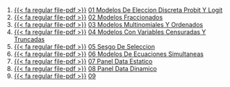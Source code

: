 1. [{{< fa regular file-pdf >}}](https://achalmaedison.netlify.app/econometria/03-microeconometria/2021-10-18-01-modelos-de-eleccion-discreta-probit-y-logit/index.pdf) [01 Modelos De Eleccion Discreta Probit Y Logit](https://achalmaedison.netlify.app/econometria/03-microeconometria/2021-10-18-01-modelos-de-eleccion-discreta-probit-y-logit)
2. [{{< fa regular file-pdf >}}](https://achalmaedison.netlify.app/econometria/03-microeconometria/2021-10-25-02-modelos-fraccionados/index.pdf) [02 Modelos Fraccionados](https://achalmaedison.netlify.app/econometria/03-microeconometria/2021-10-25-02-modelos-fraccionados)
3. [{{< fa regular file-pdf >}}](https://achalmaedison.netlify.app/econometria/03-microeconometria/2021-11-01-03-modelos-multinomiales-y-ordenados/index.pdf) [03 Modelos Multinomiales Y Ordenados](https://achalmaedison.netlify.app/econometria/03-microeconometria/2021-11-01-03-modelos-multinomiales-y-ordenados)
4. [{{< fa regular file-pdf >}}](https://achalmaedison.netlify.app/econometria/03-microeconometria/2021-11-08-04-modelos-con-variables-censuradas-y-truncadas/index.pdf) [04 Modelos Con Variables Censuradas Y Truncadas](https://achalmaedison.netlify.app/econometria/03-microeconometria/2021-11-08-04-modelos-con-variables-censuradas-y-truncadas)
5. [{{< fa regular file-pdf >}}](https://achalmaedison.netlify.app/econometria/03-microeconometria/2021-11-15-05-sesgo-de-seleccion/index.pdf) [05 Sesgo De Seleccion](https://achalmaedison.netlify.app/econometria/03-microeconometria/2021-11-15-05-sesgo-de-seleccion)
6. [{{< fa regular file-pdf >}}](https://achalmaedison.netlify.app/econometria/03-microeconometria/2021-11-22-06-modelos-de-ecuaciones-simultaneas/index.pdf) [06 Modelos De Ecuaciones Simultaneas](https://achalmaedison.netlify.app/econometria/03-microeconometria/2021-11-22-06-modelos-de-ecuaciones-simultaneas)
7. [{{< fa regular file-pdf >}}](https://achalmaedison.netlify.app/econometria/03-microeconometria/2021-11-29-07-panel-data-estatico/index.pdf) [07 Panel Data Estatico](https://achalmaedison.netlify.app/econometria/03-microeconometria/2021-11-29-07-panel-data-estatico)
8. [{{< fa regular file-pdf >}}](https://achalmaedison.netlify.app/econometria/03-microeconometria/2021-12-06-08-panel-data-dinamico/index.pdf) [08 Panel Data Dinamico](https://achalmaedison.netlify.app/econometria/03-microeconometria/2021-12-06-08-panel-data-dinamico)
9. [{{< fa regular file-pdf >}}](https://achalmaedison.netlify.app/econometria/03-microeconometria/2021-12-13-09-/index.pdf) [09 ](https://achalmaedison.netlify.app/econometria/03-microeconometria/2021-12-13-09-)
